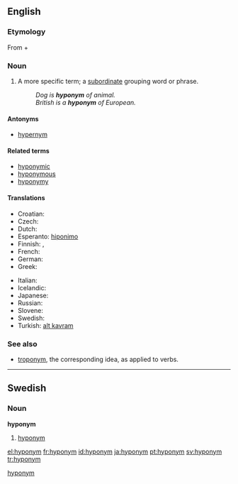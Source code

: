 ==English==
{{wikipedia}}

===Etymology===
From {{term|hypo-|lang=en}} + {{term|-onym|lang=en}}

===Noun===
{{en-noun}}

# {{semantics}} A more specific term; a [[subordinate]] grouping word or phrase.
#: ''Dog is '''hyponym''' of animal.''
#: ''British is a '''hyponym''' of European.''

====Antonyms====
* [[hypernym]]

====Related terms====
* [[hyponymic]]
* [[hyponymous]]
* [[hyponymy]]

====Translations====
{{trans-top|more specific word}}
* Croatian: {{t-|hr|hiponim|m}}
* Czech: {{t+|cs|hyponymum|n}}
* Dutch: {{t+|nl|hyponiem|n}}
* Esperanto: [[hiponimo]]
* Finnish: {{t+|fi|alakäsite}}, {{t+|fi|hyponyymi}}
* French: {{t+|fr|hyponyme|m}}
* German: {{t+|de|Unterbegriff}}
* Greek: {{t+|el|υπώνυμο|n|sc=Grek}}
{{trans-mid}}
* Italian: {{t+|it|iponimo|m}}
* Icelandic: {{t+|is|undirheiti|n}}
* Japanese: {{t|ja|下位語|tr=kai-go|sc=Jpan}}
* Russian: {{t+|ru|гипоним|m|tr=gipónim|sc=Cyrl}}
* Slovene: {{t-|sl|podpomenka|f}}
* Swedish: {{t+|sv|hyponym|c}}
* Turkish: [[alt kavram]] {{m}}
{{trans-bottom}}

===See also===
* [[troponym]], the corresponding idea, as applied to verbs.

----

==Swedish==

===Noun===
{{sv-noun-reg-er}}
'''hyponym''' {{c}}
# [[#English|hyponym]]
[[Category:sv:Semantics|hyponym]]

[[el:hyponym]]
[[fr:hyponym]]
[[id:hyponym]]
[[ja:hyponym]]
[[pt:hyponym]]
[[sv:hyponym]]
[[tr:hyponym]]